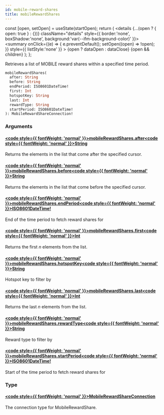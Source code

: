```yaml
---
id: mobile-reward-shares
title: mobileRewardShares
---
```









  const [open, setOpen] = useState(startOpen);
  return (
    <details {...(open ? { open: true } : {})} className="details" style={{ border:'none', boxShadow:'none', background:'var(--ifm-background-color)' }}>
      <summary
        onClick={(e) => {
          e.preventDefault();
          setOpen((open) => !open);
        }}
        style={{ listStyle:'none' }}
      >
      {open ? dataOpen : dataClose}
      </summary>
      {open && children}
    </details>
  );
};








Retrieves a list of MOBILE reward shares within a specified time period.


```graphql
mobileRewardShares(
  after: String
  before: String
  endPeriod: ISO8601DateTime!
  first: Int
  hotspotKey: String
  last: Int
  rewardType: String
  startPeriod: ISO8601DateTime!
): MobileRewardShareConnection!
```




### Arguments

#### [<code style={{ fontWeight: 'normal' }}>mobileRewardShares.<b>after</b></code>](#)<Bullet />[<code style={{ fontWeight: 'normal' }}><b>String</b></code>](/graphql/schema/types/scalars/string.mdx) <Badge class="badge badge--secondary " text="scalar"/> 
Returns the elements in the list that come after the specified cursor.


#### [<code style={{ fontWeight: 'normal' }}>mobileRewardShares.<b>before</b></code>](#)<Bullet />[<code style={{ fontWeight: 'normal' }}><b>String</b></code>](/graphql/schema/types/scalars/string.mdx) <Badge class="badge badge--secondary " text="scalar"/> 
Returns the elements in the list that come before the specified cursor.


#### [<code style={{ fontWeight: 'normal' }}>mobileRewardShares.<b>endPeriod</b></code>](#)<Bullet />[<code style={{ fontWeight: 'normal' }}><b>ISO8601DateTime!</b></code>](/graphql/schema/types/scalars/iso8601-date-time.mdx) <Badge class="badge badge--secondary badge--non_null" text="non-null"/> <Badge class="badge badge--secondary " text="scalar"/> 
End of the time period to fetch reward shares for


#### [<code style={{ fontWeight: 'normal' }}>mobileRewardShares.<b>first</b></code>](#)<Bullet />[<code style={{ fontWeight: 'normal' }}><b>Int</b></code>](/graphql/schema/types/scalars/int.mdx) <Badge class="badge badge--secondary " text="scalar"/> 
Returns the first _n_ elements from the list.


#### [<code style={{ fontWeight: 'normal' }}>mobileRewardShares.<b>hotspotKey</b></code>](#)<Bullet />[<code style={{ fontWeight: 'normal' }}><b>String</b></code>](/graphql/schema/types/scalars/string.mdx) <Badge class="badge badge--secondary " text="scalar"/> 
Hotspot key to filter by


#### [<code style={{ fontWeight: 'normal' }}>mobileRewardShares.<b>last</b></code>](#)<Bullet />[<code style={{ fontWeight: 'normal' }}><b>Int</b></code>](/graphql/schema/types/scalars/int.mdx) <Badge class="badge badge--secondary " text="scalar"/> 
Returns the last _n_ elements from the list.


#### [<code style={{ fontWeight: 'normal' }}>mobileRewardShares.<b>rewardType</b></code>](#)<Bullet />[<code style={{ fontWeight: 'normal' }}><b>String</b></code>](/graphql/schema/types/scalars/string.mdx) <Badge class="badge badge--secondary " text="scalar"/> 
Reward type to filter by


#### [<code style={{ fontWeight: 'normal' }}>mobileRewardShares.<b>startPeriod</b></code>](#)<Bullet />[<code style={{ fontWeight: 'normal' }}><b>ISO8601DateTime!</b></code>](/graphql/schema/types/scalars/iso8601-date-time.mdx) <Badge class="badge badge--secondary badge--non_null" text="non-null"/> <Badge class="badge badge--secondary " text="scalar"/> 
Start of the time period to fetch reward shares for


### Type

#### [<code style={{ fontWeight: 'normal' }}><b>MobileRewardShareConnection</b></code>](/graphql/schema/types/objects/mobile-reward-share-connection.mdx) <Badge class="badge badge--secondary " text="object"/> 
The connection type for MobileRewardShare.